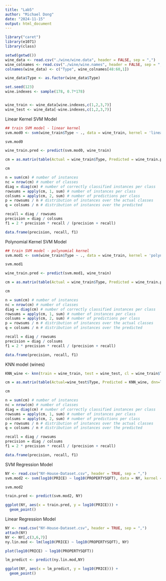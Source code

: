 ```yaml
---
title: "Lab5"
author: "Michael Dong"
date: "2024-11-15"
output: html_document
---
```


```r

library("caret")
library(e1071)
library(class)

setwd(getwd())
wine_data <- read.csv("./wine/wine.data", header = FALSE, sep = ",")      #wine attribute data
wine_colnames <- read.csv("./wine/wine.names", header = FALSE, sep = ",") #wine column names
colnames(wine_data) <- c("Type", wine_colnames[48:60,1])                  #labeling wine columns\

wine_data$Type <- as.factor(wine_data$Type)

set.seed(123)
wine.indexes <- sample(178, 0.7*178)


wine_train <- wine_data[wine.indexes,c(1,2,3,7)]
wine_test <- wine_data[-wine.indexes,c(1,2,3,7)]
```


Linear Kernel SVM Model
```r
## train SVM model - linear kernel
svm.mod0 <- svm(wine_train$Type ~ ., data = wine_train, kernel = 'linear')

svm.mod0

wine_train.pred <- predict(svm.mod0, wine_train)

cm = as.matrix(table(Actual = wine_train$Type, Predicted = wine_train.pred))

cm

n = sum(cm) # number of instances
nc = nrow(cm) # number of classes
diag = diag(cm) # number of correctly classified instances per class
rowsums = apply(cm, 1, sum) # number of instances per class
colsums = apply(cm, 2, sum) # number of predictions per class
p = rowsums / n # distribution of instances over the actual classes
q = colsums / n # distribution of instances over the predicted

recall = diag / rowsums
precision = diag / colsums
f1 = 2 * precision * recall / (precision + recall)

data.frame(precision, recall, f1)
```


Polynomial Kernel SVM Model
```r
## train SVM model - polynomial kernel
svm.mod1 <- svm(wine_train$Type ~ ., data = wine_train, kernel = 'polynomial')

svm.mod1

wine_train.pred <- predict(svm.mod1, wine_train)

cm = as.matrix(table(Actual = wine_train$Type, Predicted = wine_train.pred))

cm

n = sum(cm) # number of instances
nc = nrow(cm) # number of classes
diag = diag(cm) # number of correctly classified instances per class 
rowsums = apply(cm, 1, sum) # number of instances per class
colsums = apply(cm, 2, sum) # number of predictions per class
p = rowsums / n # distribution of instances over the actual classes
q = colsums / n # distribution of instances over the predicted 

recall = diag / rowsums 
precision = diag / colsums
f1 = 2 * precision * recall / (precision + recall) 

data.frame(precision, recall, f1)
```


KNN model (wines)
```r
KNN_wine <- knn(train = wine_train, test = wine_test, cl = wine_train$Type, k = 5)

cm = as.matrix(table(Actual=wine_test$Type, Predicted = KNN_wine, dnn=list('actual','predicted')))

cm

n = sum(cm) # number of instances
nc = nrow(cm) # number of classes
diag = diag(cm) # number of correctly classified instances per class 
rowsums = apply(cm, 1, sum) # number of instances per class
colsums = apply(cm, 2, sum) # number of predictions per class
p = rowsums / n # distribution of instances over the actual classes
q = colsums / n # distribution of instances over the predicted 

recall = diag / rowsums 
precision = diag / colsums
f1 = 2 * precision * recall / (precision + recall) 

data.frame(precision, recall, f1)
```



SVM Regression Model
```r
NY <- read.csv("NY-House-Dataset.csv", header = TRUE, sep = ",")
svm.mod2 <- svm(log10(PRICE) ~ log10(PROPERTYSQFT), data = NY, kernel = 'linear')

svm.mod2

train.pred <- predict(svm.mod2, NY)

ggplot(NY, aes(x = train.pred, y = log10(PRICE))) +
  geom_point()

```


Linear Regression Model
```r
NY <- read.csv("NY-House-Dataset.csv", header = TRUE, sep = ",")
attach(NY)
NY <- NY[,c(3,6,7)]
ny.lin.mod <- lm(log10(PRICE) ~ log10(PROPERTYSQFT), NY)

plot(log10(PRICE) ~ log10(PROPERTYSQFT))

lm_predict <- predict(ny.lin.mod,NY)

ggplot(NY, aes(x = lm_predict, y = log10(PRICE))) +
  geom_point()
```

